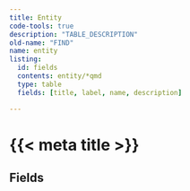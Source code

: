 ```yaml
---
title: Entity
code-tools: true
description: "TABLE_DESCRIPTION"
old-name: "FIND"
name: entity
listing: 
  id: fields
  contents: entity/*qmd
  type: table
  fields: [title, label, name, description]

---
```


# {{< meta title >}}

## Fields
:::{ #fields}
:::
